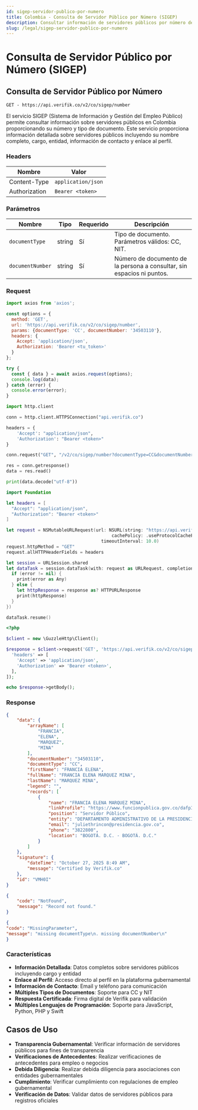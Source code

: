 ```yaml
---
id: sigep-servidor-publico-por-numero
title: Colombia - Consulta de Servidor Público por Número (SIGEP)
description: Consultar información de servidores públicos por número de documento desde SIGEP
slug: /legal/sigep-servidor-publico-por-numero
---
```



# Consulta de Servidor Público por Número (SIGEP)

## Consulta de Servidor Público por Número

`GET - https://api.verifik.co/v2/co/sigep/number`

El servicio SIGEP (Sistema de Información y Gestión del Empleo Público) permite consultar información sobre servidores públicos en Colombia proporcionando su número y tipo de documento. Este servicio proporciona información detallada sobre servidores públicos incluyendo su nombre completo, cargo, entidad, información de contacto y enlace al perfil.

### Headers

| Nombre         | Valor              |
| -------------- | ------------------ |
| Content-Type   | `application/json` |
| Authorization  | `Bearer <token>`   |

### Parámetros

| Nombre           | Tipo   | Requerido | Descripción                                                                 |
| ---------------- | ------ | --------- | --------------------------------------------------------------------------- |
| `documentType`   | string | Sí        | Tipo de documento. Parámetros válidos: CC, NIT.                            |
| `documentNumber` | string | Sí        | Número de documento de la persona a consultar, sin espacios ni puntos.     |

### Request

<Tabs>
  <TabItem value="javascript" label="JavaScript">

```javascript
import axios from 'axios';

const options = {
  method: 'GET',
  url: 'https://api.verifik.co/v2/co/sigep/number',
  params: {documentType: 'CC', documentNumber: '34503110'},
  headers: {
    Accept: 'application/json',
    Authorization: 'Bearer <tu_token>'
  }
};

try {
  const { data } = await axios.request(options);
  console.log(data);
} catch (error) {
  console.error(error);
}
```

  </TabItem>
  <TabItem value="python" label="Python">

```python
import http.client

conn = http.client.HTTPSConnection("api.verifik.co")

headers = {
    'Accept': "application/json",
    'Authorization': "Bearer <token>"
}

conn.request("GET", "/v2/co/sigep/number?documentType=CC&documentNumber=34503110", headers=headers)

res = conn.getresponse()
data = res.read()

print(data.decode("utf-8"))
```

  </TabItem>
  <TabItem value="swift" label="Swift">

```swift
import Foundation

let headers = [
  "Accept": "application/json",
  "Authorization": "Bearer <token>"
]

let request = NSMutableURLRequest(url: NSURL(string: "https://api.verifik.co/v2/co/sigep/number?documentType=CC&documentNumber=34503110")! as URL,
                                        cachePolicy: .useProtocolCachePolicy,
                                    timeoutInterval: 10.0)
request.httpMethod = "GET"
request.allHTTPHeaderFields = headers

let session = URLSession.shared
let dataTask = session.dataTask(with: request as URLRequest, completionHandler: { (data, response, error) -> Void in
  if (error != nil) {
    print(error as Any)
  } else {
    let httpResponse = response as? HTTPURLResponse
    print(httpResponse)
  }
})

dataTask.resume()
```

  </TabItem>
  <TabItem value="php" label="PHP">

```php
<?php

$client = new \GuzzleHttp\Client();

$response = $client->request('GET', 'https://api.verifik.co/v2/co/sigep/number?documentType=CC&documentNumber=34503110', [
  'headers' => [
    'Accept' => 'application/json',
    'Authorization' => 'Bearer <token>',
  ],
]);

echo $response->getBody();
```

  </TabItem>
</Tabs>

### Response

<Tabs>
  <TabItem value="200" label="200">

```json
{
    "data": {
        "arrayName": [
            "FRANCIA",
            "ELENA",
            "MARQUEZ",
            "MINA"
        ],
        "documentNumber": "34503110",
        "documentType": "CC",
        "firstName": "FRANCIA ELENA",
        "fullName": "FRANCIA ELENA MARQUEZ MINA",
        "lastName": "MARQUEZ MINA",
        "legend": "",
        "records": [
            {
                "name": "FRANCIA ELENA MARQUEZ MINA",
                "linkProfile": "https://www.funcionpublica.gov.co/dafpIndexerBHV/hvSigep/detallarHV/S4588442-0018-4",
                "position": "Servidor Público",
                "entity": "DEPARTAMENTO ADMINISTRATIVO DE LA PRESIDENCIA DE LA REPUBLICA",
                "email": "juliethrincon@presidencia.gov.co",
                "phone": "3822800",
                "location": "BOGOTÁ. D.C. - BOGOTÁ. D.C."
            }
        ]
    },
    "signature": {
        "dateTime": "October 27, 2025 8:49 AM",
        "message": "Certified by Verifik.co"
    },
    "id": "VMH0I"
}
```

  </TabItem>
  <TabItem value="404" label="404">

```json
{
    "code": "NotFound",
    "message": "Record not found."
}
```

  </TabItem>
  <TabItem value="409" label="409 (Parámetros Faltantes)">

```json
{
"code": "MissingParameter",
"message": "missing documentType\n. missing documentNumber\n"
}
```

  </TabItem>
</Tabs>

### Características

-   **Información Detallada**: Datos completos sobre servidores públicos incluyendo cargo y entidad
-   **Enlace al Perfil**: Acceso directo al perfil en la plataforma gubernamental
-   **Información de Contacto**: Email y teléfono para comunicación
-   **Múltiples Tipos de Documentos**: Soporte para CC y NIT
-   **Respuesta Certificada**: Firma digital de Verifik para validación
-   **Múltiples Lenguajes de Programación**: Soporte para JavaScript, Python, PHP y Swift

## Casos de Uso

- **Transparencia Gubernamental**: Verificar información de servidores públicos para fines de transparencia
- **Verificaciones de Antecedentes**: Realizar verificaciones de antecedentes para empleo o negocios
- **Debida Diligencia**: Realizar debida diligencia para asociaciones con entidades gubernamentales
- **Cumplimiento**: Verificar cumplimiento con regulaciones de empleo gubernamental
- **Verificación de Datos**: Validar datos de servidores públicos para registros oficiales

